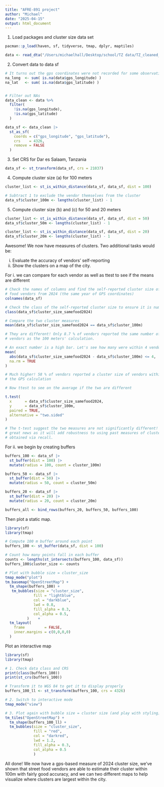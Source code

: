 ```yaml
---
title: "AFRE-891 project"
author: "Michael"
date: "2025-04-15"
output: html_document
---
```


1. Load packages and cluster size data set

```r
pacman::p_load(haven, sf, tidyverse, tmap, dplyr, maptiles)

data <- read_dta("/Users/michaelhall/Desktop/school/TZ data/TZ_cleaned_data/N_cluster_size.dta")
```


2. Convert data to data sf

```r
# It turns out the gps coordinates were not recorded for some observations!
na_long  <- sum( is.na(data$gps_longitude) )
na_lat   <- sum( is.na(data$gps_latitude) )


# Filter out NAs
data_clean <- data %>%
  filter(
    !is.na(gps_longitude),
    !is.na(gps_latitude)
  )

data_sf <- data_clean |>
  st_as_sf(
    coords = c("gps_longitude", "gps_latitude"),    
    crs    = 4326,               
    remove = FALSE               
  )
```


3. Set CRS for Dar es Salaam, Tanzania 
 
```r
data_sf <- st_transform(data_sf, crs = 21037)
```


4. Compute cluster size (a) for 100 meters

```r
cluster_list <- st_is_within_distance(data_sf, data_sf, dist = 100)

# Subtract 1 to exclude the vendor themselves from the cluster
data_sf$cluster_100m <- lengths(cluster_list) - 1
```


5. Compute cluster size (b) and (c) for 50 and 20 meters

```r
cluster_list <- st_is_within_distance(data_sf, data_sf, dist = 50)
data_sf$cluster_50m <- lengths(cluster_list) - 1

cluster_list <- st_is_within_distance(data_sf, data_sf, dist = 20)
data_sf$cluster_20m <- lengths(cluster_list) - 1
```


Awesome! We now have measures of clusters. Two additional tasks would be:

i. Evaluate the accuracy of vendors' self-reporting
ii. Show the clusters on a map of the city. 

For i. we can compare for each vendor as well as ttest to see if the means are different

```r

# Check the names of columns and find the self-reported cluster size of SAME
# food vendors from 2024 (the same year of GPS coordinates)
colnames(data_sf)

# Check the class of the self-reported cluster size to ensure it is numeric
class(data_sf$cluster_size_samefood2024)

# Compare the two cluster measures
mean(data_sf$cluster_size_samefood2024 == data_sf$cluster_100m)

# They are different! Only 8.7 % of vendors reported the same number of adjacent 
# vendors as the 100 meters' calculation.

# An exact number is a high bar. Let's see how many were within 4 vendors.
mean(
  abs(data_sf$cluster_size_samefood2024 - data_sf$cluster_100m) <= 4,
  na.rm = TRUE
)

# Much higher! 58 % of vendors reported a cluster size of vendors within 4 of
# the GPS calculation

# Now ttest to see on the average if the two are different

t.test(
  x      = data_sf$cluster_size_samefood2024,
  y      = data_sf$cluster_100m,
  paired = TRUE,
  alternative = "two.sided"
)

# The t-test suggest the two measures are not significantly different! This is
# great news as it will add robustness to using past measures of cluster size
# obtained via recall.

```


For ii. we begin by creating buffers

```r
buffers_100 <- data_sf |>
  st_buffer(dist = 100) |>
  mutate(radius = 100, count = cluster_100m)

buffers_50 <- data_sf |>
  st_buffer(dist = 50) |>
  mutate(radius = 50, count = cluster_50m)

buffers_20 <- data_sf |>
  st_buffer(dist = 20) |>
  mutate(radius = 20, count = cluster_20m)

buffers_all <- bind_rows(buffers_20, buffers_50, buffers_100)
```


Then plot a static map.

```r

library(sf)
library(tmap)

# Compute 100 m buffer around each point
buffers_100 <- st_buffer(data_sf, dist = 100)

# Count how many points fall in each buffer
counts <- lengths(st_intersects(buffers_100, data_sf))
buffers_100$cluster_size <- counts

# Plot with bubble size = cluster_size
tmap_mode("plot")
tm_basemap("OpenStreetMap") +
  tm_shape(buffers_100) +
   tm_bubbles(size = "cluster_size",
             fill = "lightblue",
             col = "darkblue",
             lwd = 0.8,
             fill_alpha = 0.3,
             col_alpha = 0.5,
          )    +
  tm_layout(
    frame         = FALSE,
    inner.margins = c(0,0,0,0)
  )


```


Plot an interactive map

```r

library(sf)
library(tmap)

# 1. Check data class and CRS
print(class(buffers_100))            
print(st_crs(buffers_100))           

# Transform it to WGS 84 to get it to display properly
buffers_100_ll <- st_transform(buffers_100, crs = 4326)

# 2. Switch to interactive mode
tmap_mode("view")

# 3. Plot again with bubble size = cluster size (and play with styling)
tm_tiles("OpenStreetMap") +
  tm_shape(buffers_100_ll) +
  tm_bubbles(size = "cluster_size",
             fill = "red",
             col = "darkred",
             lwd = 1.2,
             fill_alpha = 0.3,
             col_alpha = 0.5
             )


```


All done! We now have a gps-based measure of 2024 cluster size, we've shown that
street food vendors are able to estimate their cluster within 100m with fairly 
good accuracy, and we can two different maps to help visualize where clusters are
largest within the city. 



